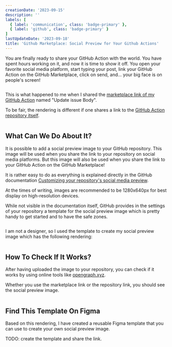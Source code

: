 ```yaml
---
creationDate: '2023-09-15'
description: ''
labels: [
  { label: 'communication', class: 'badge-primary' },
  { label: 'github', class: 'badge-primary' }
]
lastUpdateDate: '2023-09-18'
title: 'Github Marketplace: Social Preview for Your Github Actions'
---
```


<p class="lead">You are finally ready to share your GitHub Action with the world. You have spent hours working on it, and now it is time to show it off. You open your favorite social media platform, start typing your post, link your GitHub Action on the GitHub Marketplace, click on send, and... your big face is on people's screen!</p>

<img src="/images/Screenshot 2023-09-15 at 21.09.18.png" alt="" />

This is what happened to me when I shared the [marketplace link of my GitHub Action](https://github.com/marketplace/actions/update-issue-body) named "Update issue Body".

To be fair, the rendering is different if one shares a link to the [GitHub Action repository itself](https://github.com/julien-deramond/update-issue-body).

<img src="/images/Screenshot 2023-09-15 at 21.21.36.png" alt="" />

## What Can We Do About It?

It is possible to add a social preview image to your GitHub repository. This image will be used when you share the link to your repository on social media platforms. But this image will also be used when you share the link to your GitHub Action on the GitHub Marketplace!

It is rather easy to do as everything is explained directly in the GitHub documentation [Customizing your repository's social media preview](https://docs.github.com/en/repositories/managing-your-repositorys-settings-and-features/customizing-your-repository/customizing-your-repositorys-social-media-preview).

At the times of writing, images are recommended to be 1280x640px for best display on high-resolution devices.

While not visible in the documentation itself, GitHub provides in the settings of your repository a template for the social preview image which is pretty handy to get started and to have the safe zones.

<img src="/images/repository-open-graph-template.png" alt="" />

I am not a designer, so I used the template to create my social preview image which has the following rendering:

<img src="/images/Update issue body.png" alt="" class="border" />

## How To Check If It Works?

After having uploaded the image to your repository, you can check if it works by using online tools like [opengraph.xyz](https://www.opengraph.xyz/).

Whether you use the marketplace link or the repository link, you should see the social preview image.

<img src="/images/Screenshot 2023-09-15 at 21.36.36.png" alt="" class="border" />

## Find This Template On Figma

Based on this rendering, I have created a reusable Figma template that you can use to create your own social preview image.

TODO: create the template and share the link.
